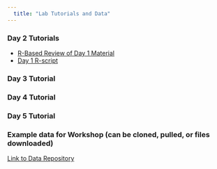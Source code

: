 ```yaml
---
  title: "Lab Tutorials and Data"
---
```


### Day 2 Tutorials

- [R-Based Review of Day 1 Material](https://geomorphR.github.io/GMcourse/Labs/01-Day1Material.html)
- [Day 1 R-script](https://geomorphR.github.io/GMcourse/Labs/01-Day01-RCode.R)

### Day 3 Tutorial


### Day 4 Tutorial

### Day 5 Tutorial

### Example data for Workshop (can be cloned, pulled, or files downloaded)
[Link to Data Repository](https://github.com/geomorphR/geomorphR.github.io/tree/main/GMcourse/Labs/Data)
